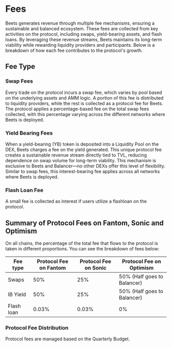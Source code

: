 # Fees

Beets generates revenue through multiple fee mechanisms, ensuring a sustainable and balanced ecosystem. These fees are collected from key activities on the protocol, including swaps, yield-bearing assets, and flash loans. By leveraging these revenue streams, Beets maintains its long-term viability while rewarding liquidity providers and participants. Below is a breakdown of how each fee contributes to the protocol's growth.

## Fee Type

### Swap Fees

Every trade on the protocol incurs a swap fee, which varies by pool based on the underlying assets and AMM logic. A portion of this fee is distributed to liquidity providers, while the rest is collected as a protocol fee for Beets. The protocol applies a percentage-based fee on the total swap fees collected, with this percentage varying across the different networks where Beets is deployed.

### Yield Bearing Fees

When a yield-bearing (YB) token is deposited into a Liquidity Pool on the DEX, Beets charges a fee on the yield generated. This unique protocol fee creates a sustainable revenue stream directly tied to TVL, reducing dependence on swap volume for long-term viability. This mechanism is exclusive to Beets and Balancer—no other DEXs offer this level of flexibility. Similar to swap fees, this interest-bearing fee applies across all networks where Beets is deployed.

### Flash Loan Fee

A small fee is collected as interest if users utilize a flashloan on the protocol.

## Summary of Protocol Fees on Fantom, Sonic and Optimism

On all chains, the percentage of the total fee that flows to the protocol is taken in different proportions. You can see the breakdown of fees below:

| Fee type   | Protocol Fee on Fantom | Protocol Fee on Sonic | Protocol Fee on Optimism    |
| ---------- | ---------------------- | --------------------- | --------------------------- |
| Swaps      | 50%                    | 25%                   | 50% (Half goes to Balancer) |
| IB Yield   | 50%                    | 25%                   | 50% (Half goes to Balancer) |
| Flash loan | 0.03%                  | 0.03%                 | 0%                          |

### Protocol Fee Distribution

Protocol fees are managed based on the Quarterly Budget.
